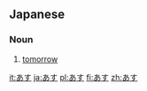 ==Japanese==
===Noun===
{{ja-noun|h|rom=asu}}
# {{ja-def|明日}} [[tomorrow]]

[[it:あす]]
[[ja:あす]]
[[pl:あす]]
[[fi:あす]]
[[zh:あす]]